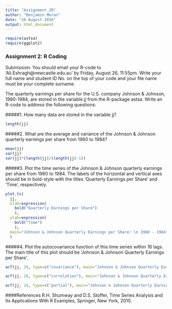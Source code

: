 ```yaml
---
title: "Assignment 2R"
author: "Benjamin Moran"
date: "16 August 2016"
output: html_document
---
```

```r
require(astsa)
require(ggplot2)
```
### Assignment 2: R Coding
Submission: You should email your R-code to ‘Ali.Eshragh@newcastle.edu.au’ by Friday, August 26, 11:55pm. Write your full name and student ID No. on the top of your code and your file name must be your complete surname.

The quarterly earnings per share for the U.S. company Johnson & Johnson, 1960-1984, are stored in the variable $jj$ from the R-package astsa. Write an R-code to address the following questions:

#####1. How many data are stored in the variable jj?
```r
length(jj)
```

#####2. What are the average and variance of the Johnson & Johnson quarterly earnings per share from 1960 to 1984?

```r
mean(jj)
var(jj)
var(jj)*(length(jj)/(length(jj)-1))
```

#####3. Plot the time series of the Johnson & Johnson quarterly earnings per share from 1960 to 1984. The labels of the horizontal and vertical axes should be in bold-style with the titles ‘Quarterly Earnings per Share’ and ‘Time’, respectively.

```r
plot.ts(
  jj,
  xlab=expression(
    bold("Quarterly Earnings per Share")
    ),
  ylab=expression(
    bold("Time")
    ),
  main="Johnson & Johnson Quarterly Earnings per Share: \n 1960 - 1984"
  )

```

#####4. Plot the autocovariance function of this time series within 16 lags. The main title of this plot should be ‘Johnson & Johnson Quarterly Earnings per Share’.

```r

acf(jj, 16, type=c("covariance"), main="Johnson & Johnson Quarterly Earnings per Share")

acf(jj, 16, type=c("correlation"), main="Johnson & Johnson Quarterly Earnings per Share")

acf(jj, 16, type=c("partial"), main="Johnson & Johnson Quarterly Earnings per Share")

```

####References
R.H. Shumway and D.S. Stoffer, Time Series Analysis and Its Applications With R Examples,
Springer, New York, 2010.
